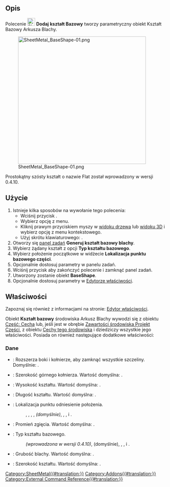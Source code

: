 {{UnfinishedDocu}}
<languages/>

{{Docnav/pl
|[[SheetMetal_Forming/pl|Wykonaj formowanie w ściance]]
|
|[[SheetMetal_Workbench/pl|środowisko pracy Arkusz Blachy]]
|IconL=SheetMetal_Forming.svg
|IconR=
|IconC=Sheetmetal_workbench_icon.svg
}}

{{GuiCommand/pl
|Name=SheetMetal BaseShape
|Name/pl=Arkusz blachy: Dodaj kształt bazowy
|MenuLocation=Arkusz blachy → Dodaj kształt bazowy
|Workbenches=[[SheetMetal_Workbench/pl|Arkusz blachy]]
|Version=0.3.10
|Shortcut={{KEY|H}}
}}

<span id="Description"></span>
==Opis==

Polecenie [[Image:SheetMetal_BaseShape.svg|24px]] '''Dodaj kształt Bazowy''' tworzy parametryczny obiekt Kształt Bazowy Arkusza Blachy.

[[Image:SheetMetal_BaseShape-01.png|400px]]

{{Caption|Pięć dostępnych kształtów bazowych: Kształt L, Kształt U, Kształt wanny, Kształt kapelusza i Kształt prostopadłościanu}}

Prostokątny szósty kształt o nazwie Flat został wprowadzony w wersji 0.4.10.

<span id="Usage"></span>
==Użycie==

<div class="mw-translate-fuzzy">
# Istnieje kilka sposobów na wywołanie tego polecenia:
#* Wciśnij przycisk {{Button|[[Image:SheetMetal_BaseShape.svg|16px]] '''Dodaj kształt bazowy'''}}.
#* Wybierz opcję {{MenuCommand|Arkusz blachy → [[Image:SheetMetal_BaseShape.svg|16px]] Dodaj kształt bazowy}} z menu.
#* Kliknij prawym przyciskiem myszy w [[Tree_view/pl|widoku drzewa]] lub [[3D_view/pl|widoku 3D]] i wybierz opcję {{MenuCommand|SheetMetal → [[Image:SheetMetal_BaseShape.svg|16px]] Dodaj kształt bazowy}} z menu kontekstowego.
#* Użyj skrótu klawiaturowego: {{KEY|H}}.
# Otworzy się [[Task_panel/pl|panel zadań]] '''Generuj kształt bazowy blachy'''.
# Wybierz żądany kształt z opcji '''Typ kształtu bazowego'''.
# Wybierz położenie początkowe w widżecie '''Lokalizacja punktu bazowego części'''.
# Opcjonalnie dostosuj parametry w panelu zadań.
# Wciśnij przycisk {{Button|OK}} aby zakończyć polecenie i zamknąć panel zadań.
# Utworzony zostanie obiekt '''BaseShape'''.
# Opcjonalnie dostosuj parametry w [[Property_editor/pl|Edytorze właściwości]].
</div>

<span id="Properties"></span>
==Właściwości==

Zapoznaj się również z informacjami na stronie: [[Property_editor/pl|Edytor właściwości]].

Obiekt '''Kształt bazowy''' środowiska Arkusz Blachy wywodzi się z obiektu [[Part_Feature/pl|Część: Cecha]] lub, jeśli jest w obrębie [[PartDesign_Body/pl|Zawartości środowiska Projekt Części]], z obiektu [[PartDesign_Feature/pl|Cechy tego środowiska]] i dziedziczy wszystkie jego właściwości. Posiada on również następujące dodatkowe właściwości:

<span id="Data"></span>
===Dane===

{{Properties_Title|Parametry}}

* {{PropertyData|Wypełnij szczeliny|Bool}}: Rozszerza boki i kołnierze, aby zamknąć wszystkie szczeliny. Domyślnie: {{TRUE/pl}}.
* {{PropertyData|szerokośćKołnierza|Length}}: Szerokość górnego kołnierza. Wartość domyślna: {{Value|5,00 mm}}.
* {{PropertyData|wysokość|Length}}: Wysokość kształtu. Wartość domyślna: {{Value|10,00 mm}}.
* {{PropertyData|długość|Length}}: Długość kształtu. Wartość domyślna: {{Value|30,00 mm}}.
* {{PropertyData|origin Loc|Enumeration}}: Lokalizacja punktu odniesienie położenia.
*:  {{Value|-X,-Y}}, {{Value|-X,0}}, {{Value|-X,+Y}}, {{Value|0,-Y}}, {{Value|0,0}} ''(domyślnie)'', {{Value|0,+Y}}, {{Value|+X,-Y}}, {{Value|+X,0}} i {{Value|+X,+Y}}.
* {{PropertyData|promień|Length}}: Promień zgięcia. Wartość domyślna: {{Value|1,00 mm}}.
* {{PropertyData|Typ kształtu|Enumeration}}: Typ kształtu bazowego. 
*: {{Value|Flat}} ''(wprowadzona w wersji 0.4.10)'', {{Value|L-Shape}} (domyślnie), {{Value|U-Shape}}, {{Value|Tub}}, {{Value|Hat}} i {{Value|Box}}.
* {{PropertyData|grubość|Length}}: Grubość blachy. Wartość domyślna: {{Value|1,00 mm}}.
* {{PropertyData|width|Length}}: Szerokość kształtu. Wartość domyślna: {{Value|20,00 mm}}.


{{Docnav/pl
|[[SheetMetal_Forming/pl|Wykonaj formowanie w ściance]]
|
|[[SheetMetal_Workbench/pl|środowisko pracy Arkusz Blachy]]
|IconL=SheetMetal_Forming.svg
|IconR=
|IconC=Sheetmetal_workbench_icon.svg
}}

[[Category:SheetMetal{{#translation:}}]]
[[Category:Addons{{#translation:}}]]
[[Category:External Command Reference{{#translation:}}]]